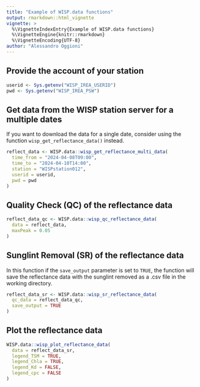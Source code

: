 ```yaml
---
title: "Example of WISP.data functions"
output: rmarkdown::html_vignette
vignette: >
  %\VignetteIndexEntry{Example of WISP.data functions}
  %\VignetteEngine{knitr::rmarkdown}
  %\VignetteEncoding{UTF-8}
author: "Alessandro Oggioni"
---
```


## Provide the account of your station
```r
userid <- Sys.getenv("WISP_IREA_USERID")
pwd <- Sys.getenv("WISP_IREA_PSW")
```

## Get data from the WISP station server for a multiple dates

If you want to download the data for a single date, consider using the function `wisp_get_reflectance_data()` instead.

```r
reflect_data <- WISP.data::wisp_get_reflectance_multi_data(
  time_from = "2024-04-08T09:00",
  time_to = "2024-04-10T14:00",
  station = "WISPstation012",
  userid = userid,
  pwd = pwd
)
```

## Quality Check (QC) of the reflectance data
```r
reflect_data_qc <- WISP.data::wisp_qc_reflectance_data(
  data = reflect_data,
  maxPeak = 0.05
)
```

## Sunglint Removal (SR) of the reflectance data

In this function if the `save_output` parameter is set to `TRUE`, the function
will save the reflectance data with the sunglint removed as a .csv file in
the working directory.

```r
reflect_data_sr <- WISP.data::wisp_sr_reflectance_data(
  qc_data = reflect_data_qc,
  save_output = TRUE
)
```

## Plot the reflectance data
```r
WISP.data::wisp_plot_reflectance_data(
  data = reflect_data_sr,
  legend_TSM = TRUE,
  legend_Chla = TRUE,
  legend_Kd = FALSE,
  legend_cpc = FALSE
)
```

